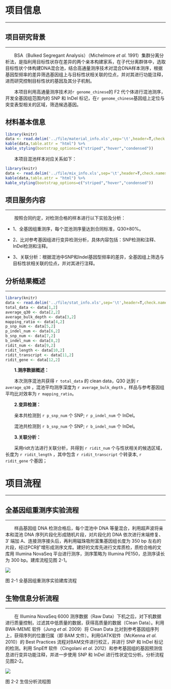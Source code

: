 # 项目信息

***

## 项目研究背景

***

&emsp;&emsp;BSA（Bulked Segregant Analysis）（Michelmore *et al.* 1991）集群分离分析法，是指利用目标性状存在差异的两个亲本构建家系，在子代分离群体中，选取目标性状个体构建DNA混合池，结合高通量测序技术对混合DNA样本测序，根据基因型频率的差异筛选基因组上与目标性状相关联的位点，并对其进行功能注释，进而研究控制目标性状的基因及其分子机制。

&emsp;&emsp;本项目利用高通量测序技术对`r genome_chinese`的 F2 代个体进行混池测序，开发全基因组范围内的 SNP 和 InDel 标记，在`r genome_chinese`基因组上定位与突变表型相关的区域，筛选候选基因。

## 材料基本信息

```r
library(knitr)
data <- read.delim('../file/material_info.xls',sep='\t',header=T,check.names = F)
kable(data,table.attr = "html") %>%
kable_styling(bootstrap_options=c("striped","hover","condensed"))
```

&emsp;&emsp;本项目混池样本对应关系如下：

```r
library(knitr)
data <- read.delim('../file/mix_info.xls',sep='\t',header=T,check.names = F)
kable(data,table.attr = "html") %>%
kable_styling(bootstrap_options=c("striped","hover","condensed"))
```

## 项目服务内容

***

&emsp;&emsp;按照合同约定，对检测合格的样本进行以下实验及分析：

- 1、全基因组重测序，每个混池测序量达到合同标准，Q30≥80%。

- 2、比对参考基因组进行变异检测分析，具体内容包括：SNP检测和注释、InDel检测和注释。

- 3、关联分析：根据混池中SNP和Indel基因型频率的差异，全基因组上筛选与目标性状相关联的位点，并对其进行注释。

## 分析结果概述

***

```r
library(knitr)
data <- read.delim('../file/stat_info.xls',sep='\t',header=T,check.names = F)
total_data <- data[1,2]
average_q30 <- data[2,2]
average_bulk_depth <- data[3,2]
mapping_ratio <- data[4,2]
p_snp_num <- data[5,2]
p_indel_num <- data[6,2]
b_snp_num <- data[7,2]
b_indel_num <- data[8,2]
ridit_num <- data[9,2]
ridit_length <- data[10,2]
ridit_transcript <- data[11,2]
ridit_gene <- data[12,2]
```

&emsp;&emsp;**1.测序数据概述：**

&emsp;&emsp;本次测序混池共获得 `r total_data ` 的 clean data，Q30 达到 `r average_q30` ，混池平均测序深度为 `r average_bulk_depth` 。样品与参考基因组平均比对效率为 `r mapping_ratio`。

&emsp;&emsp;**2.变异检测：**

&emsp;&emsp;亲本共检测到 `r p_snp_num` 个 SNP; `r p_indel_num` 个 InDel。

&emsp;&emsp;混池共检测到 `r b_snp_num` 个 SNP; `r b_indel_num` 个 InDel。

&emsp;&emsp;**3.关联分析：**

&emsp;&emsp;采用ridt方法进行关联分析，共得到 `r ridit_num` 个与性状相关的候选区域，长度为 `r ridit_length` ，其中包含 `r ridit_transcript` 个转录本, `r ridit_gene` 个基因；

# 项目流程

***

## 全基因组重测序实验流程

***

&emsp;&emsp;样品基因组 DNA 检测合格后，每个混池中 DNA 等量混合，利用超声波将亲本和混池 DNA 序列片段化形成随机片段，对片段化的 DNA 依次进行末端修复、3′ 端加 A、连接测序接头后，再利用磁珠吸附富集基因组长度为 350 bp 左右的片段，经过PCR扩增形成测序文库。建好的文库先进行文库质检，质检合格的文库用 Illumina NovaSeq 平台进行测序，测序策略为 Illumina PE150，总测序读长为 300 bp。建库流程见图 2-1。

<img class="normal4" src="src/library.png">

<p class='mark'>图 2-1 全基因组重测序实验建库流程</p>


## 生物信息分析流程

***

&emsp;&emsp;在 Illumina NovaSeq 6000 测序数据（Raw Data）下机之后，对下机数据进行质量控制，过滤其中低质量的数据，获得高质量的数据（Clean Data）。利用 BWA-MEME 软件（Jung *et al.* 2009）将 Clean Data 比对到参考基因组序列上，获得序列的位置归属（即 BAM 文件）。利用GATK软件（McKenna *et al.* 2010）的 Best Practices 流程对BAM文件进行校正，并进行 SNP 和 InDel 标记的检测。利用 SnpEff 软件（Cingolani *et al.* 2012）和参考基因组的基因预测信息进行变异功能注释，并进一步使用 SNP 和 InDel 进行性状定位分析。分析流程见图2-2。

<img class="normal7" src="src/ridit_pipeline.png">

<p class='mark'>图 2-2 生信分析流程图</p>


